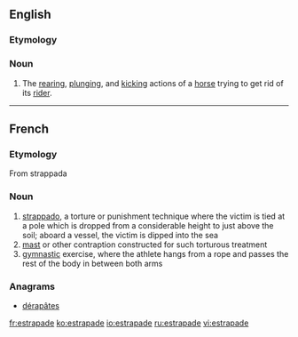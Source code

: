 ==English==

===Etymology===
{{etyl|fr|en}}

===Noun===
{{en-noun}}

# The [[rear]]ing, [[plunge|plunging]], and [[kick]]ing actions of a [[horse]] trying to get rid of its [[rider]].

{{Webster 1913}}

----

==French==

===Etymology===
From {{etyl|it|fr}} strappada

===Noun===
{{fr-noun|f}}

# [[strappado]], a torture or punishment technique where the victim is tied at a pole which is dropped from a considerable height to just above the soil; aboard a vessel, the victim is dipped into the sea
# [[mast]] or other contraption constructed for such torturous treatment
# [[gymnastic]] exercise, where the athlete hangs from a rope and passes the rest of the body in between both arms

===Anagrams===
* [[dérapâtes#French|dérapâtes]]

[[fr:estrapade]]
[[ko:estrapade]]
[[io:estrapade]]
[[ru:estrapade]]
[[vi:estrapade]]